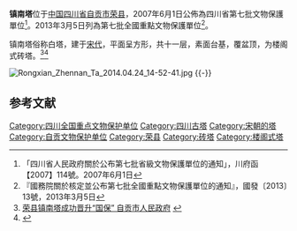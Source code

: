 {{coord|28|46|05|N|104|37|14|E|scale:10000|display=title}}
{{msg:四川省文物保護單位
|名稱 = 榮縣鎮南塔
|編號 = 145
|圖片 = 
|級別 = S7
|分類 = 
|時代 = [[宋代|宋代]]
|地点 = [[四川省|四川省]][[自貢市|自貢市]][[榮縣|榮縣]]
|坐標 =
|登錄 = 2007年6月1日
}}
{{msg:四川省文物保護單位
|名稱 = 榮縣鎮南塔
|編號 = 7-1306-3-604
|圖片 = Rongxian Zhennan Ta 2014.04.24 14-00-40.jpg
|級別 = 107
|分類 = 
|時代 = [[宋代|宋代]]
|地点 = [[四川省|四川省]][[自貢市|自貢市]][[榮縣|榮縣]]
|坐標 =
|登錄 = 2013年3月5日
}}
'''镇南塔'''位于[[中华人民共和国|中国]][[四川省|四川省]][[自贡市|自贡市]][[荣县|荣县]]，2007年6月1日公佈為四川省第七批文物保護單位<ref>「四川省人民政府關於公布第七批省級文物保護單位的通知」，川府函【2007】114號。2007年6月1日</ref>。2013年3月5日列為第七批全國重點文物保護單位<ref>『國務院關於核定並公布第七批全國重點文物保護單位的通知』，國發〔2013〕13號，2013年3月5日</ref>。

镇南塔俗称白塔，建于[[宋代|宋代]]，平面呈方形，共十一层，素面台基，覆盆顶，为楼阁式砖塔。<ref>[http://www.zg.gov.cn/news/articles/2013/05/08/20130508143336-733083-00-000.aspx 荣县镇南塔成功晋升“国保” 自贡市人民政府] {{webarchive|url=https://web.archive.org/web/20141101151029/http://www.zg.gov.cn/news/articles/2013/05/08/20130508143336-733083-00-000.aspx |date=2014-11-01 }}</ref><ref>{{cite web|author=中华五千年|title=四川荣县镇南塔|url=http://www.zh5000.com/ZHJD/ctwh/2007-11-10/2120903015.html|work=2007-11-10|accessdate=2015-04-08|archive-url=https://web.archive.org/web/20120605163809/http://www.zh5000.com/ZHJD/ctwh/2007-11-10/2120903015.html|archive-date=2012-06-05|dead-url=yes}}</ref>

[[File:Rongxian_Zhennan_Ta_2014.04.24_14-52-41.jpg|thumb]]
{{-}}
==参考文献==
{{commonscat|Zhennan Pagoda}}
{{reflist}}
{{四川全国重点文物保护单位}}
[[Category:四川全国重点文物保护单位|Category:四川全国重点文物保护单位]]
[[Category:四川古塔|Category:四川古塔]]
[[Category:宋朝的塔|Category:宋朝的塔]]
[[Category:自贡文物保护单位|Category:自贡文物保护单位]]
[[Category:荣县|Category:荣县]]
[[Category:砖塔|Category:砖塔]]
[[Category:楼阁式塔|Category:楼阁式塔]]